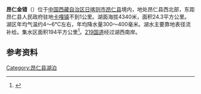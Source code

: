 {{ViewTibetanScript}}
{{Infobox_lake
 |湖泊名稱 =昂仁金错
 |湖泊照片 = File:昂仁县附近的黑颈鹤.jpg
 |湖泊照片標題 = 
 |測深圖 =
 |測深圖標題 =
 |湖泊所在地 = [[中国|中国]][[西藏|西藏]]
 |座標 = {{coord |29|18|N|87|11|E|display=inline,title|scale:500000_type:waterbody_region:CN}}
 |湖泊類別 = [[咸水湖|咸水湖]]
 |流入 =[[罗布弄布|罗布弄布]]等
 |流出 =
 |集水區面積 =194平方公里
 |集水區國家 =
 |湖泊長度 =8.4公里
 |湖泊闊度 =最大4.5公里<br />平均2.89公里
 |湖泊面積 =24.3平方公里
 |平均深度 = 
 |最深深度 = 
 |水體體積 =
 |湖水停留時間 =
 |湖岸線長度 =
 |海拔高度 = 4340米
 |湖中島嶼 =
 |湖邊城鎮 =
}}
{{Location map
 |China Tibet
 |mark=<!--dot-->Blue pog.svg
 |lat_deg=29|lat_min=18|lat_sec =
 |lon_deg=87|lon_min=11|lon_sec =
 |caption=昂仁金错在[[西藏|西藏]]的位置。
 |position=right
 |width=350
 |float=right
}}
'''昂仁金错'''（{{bo|z=ངམ་རིང་སྐྱེམ་མཚོ|w=ngam ring skyem mtsho|t=Ngamring Kyemtso}}）位于[[中国|中国]][[西藏自治区|西藏自治区]][[日喀则市|日喀则市]][[昂仁县|昂仁县]]境内，地处昂仁县西北部，东距昂仁县人民政府驻地[[卡嘎镇|卡嘎镇]]不到1公里。湖面海拔4340米，面积24.3平方公里。湖区年均气温约4～6℃左右，年均降水量300～400毫米。湖水主要靠地表径流补给。集水区面积194平方公里<ref>{{cite book zh |author=王苏民 窦鸿身 |title=中国湖泊志 |format=M |edition=1 |location=北京 |publisher=科学出版社 |date=1998|pages=449|id= ISBN 7-03-006706-1}}</ref>。[[219国道|219国道]]经过湖西南岸。
==参考资料==
{{reflist}}

[[Category:昂仁县湖泊|Category:昂仁县湖泊]]